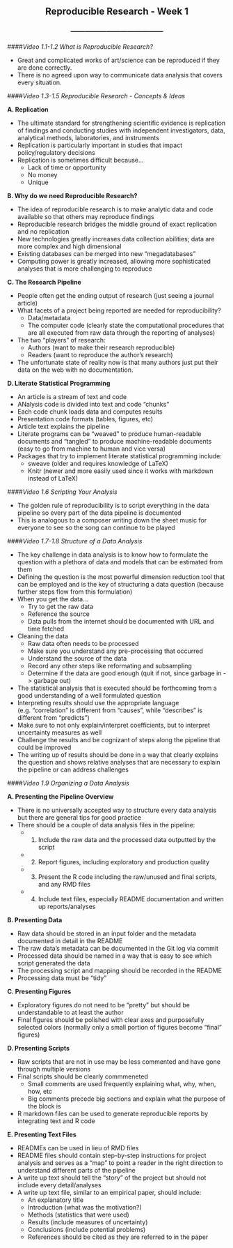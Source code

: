 <center> <h2>Reproducible Research - Week 1</h2> </center>
<center> <h3>---------------------------------------</h3> </center>

####*Video 1.1-1.2 What is Reproducible Research?*

- Great and complicated works of art/science can be reproduced if they are done correctly.
- There is no agreed upon way to communicate data analysis that covers every situation.

####*Video 1.3-1.5 Reproducible Research - Concepts & Ideas*

**A. Replication**

- The ultimate standard for strengthening scientific evidence is replication of findings and conducting studies with independent investigators, data, analytical methods, laboratories, and instruments
- Replication is particularly important in studies that impact policy/regulatory decisions
- Replication is sometimes difficult because...
    - Lack of time or opportunity
    - No money
    - Unique

**B. Why do we need Reproducible Research?**

- The idea of reproducible research is to make analytic data and code available so that others may reproduce findings
- Reproducible research bridges the middle ground of exact replication and no replication
- New technologies greatly increases data collection abilities; data are more complex and high dimensional
- Existing databases can be merged into new "megadatabases"
- Computing power is greatly increased, allowing more sophisticated analyses that is more challenging to reproduce

**C. The Research Pipeline**

- People often get the ending output of research (just seeing a journal article)
- What facets of a project being reported are needed for reproducibility?
    - Data/metadata
    - The computer code (clearly state the computational procedures that are all executed from raw data       through the reporting of analyses)
- The two "players" of research:
    - Authors (want to make their research reproducible)
    - Readers (want to reproduce the author's research)
- The unfortunate state of reality now is that many authors just put their data on the web with no documentation.

**D. Literate Statistical Programming**

- An article is a stream of text and code
- ANalysis code is divided into text and code "chunks"
- Each code chunk loads data and computes results
- Presentation code formats (tables, figures, etc)
- Article text explains the pipeline
- Literate programs can be "weaved" to produce human-readable documents and "tangled" to produce machine-readable documents (easy to go from machine to human and vice versa)
- Packages that try to implement literate statistical programming include:
    - sweave (older and requires knowledge of LaTeX)
    - Knitr (newer and more easily used since it works with markdown instead of LaTeX)

####*Video 1.6 Scripting Your Analysis*

- The golden rule of reproducibility is to script everything in the data pipeline so every part of the data pipeline is documented
- This is analogous to a composer writing down the sheet music for everyone to see so the song can continue to be played

####*Video 1.7-1.8 Structure of a Data Analysis*

- The key challenge in data analysis is to know how to formulate the question with a plethora of data and models that can be estimated from them
- Defining the question is the most powerful dimension reduction tool that can be employed and is the key of structuring a data question (because further steps flow from this formulation)
- When you get the data...
    - Try to get the raw data
    - Reference the source
    - Data pulls from the internet should be documented with URL and time fetched
- Cleaning the data
    - Raw data often needs to be processed
    - Make sure you understand any pre-processing that occurred
    - Understand the source of the data
    - Record any other steps like reformating and subsampling
    - Determine if the data are good enough (quit if not, since garbage in -> garbage out)
- The statistical analysis that is executed should be forthcoming from a good understanding of a well formulated question
- Interpreting results should use the appropriate language (e.g. "correlation" is different from "causes", while "describes" is different from "predicts")
- Make sure to not only explain/interpret coefficients, but to interpret uncertainty measures as well
- Challenge the results and be cognizant of steps along the pipeline that could be improved
- The writing up of results should be done in a way that clearly explains the question and shows relative analyses that are necessary to explain the pipeline or can address challenges

####*Video 1.9 Organizing a Data Analysis*

**A. Presenting the Pipeline Overview **

- There is no universally accepted way to structure every data analysis but there are general tips for good practice
- There should be a couple of data analysis files in the pipeline:
    - 1) Include the raw data and the processed data outputted by the script
    - 2) Report figures, including exploratory and production quality
    - 3) Present the R code including the raw/unused and final scripts, and any RMD files
    - 4) Include text files, especially README documentation and written up reports/analyses

**B. Presenting Data**

- Raw data should be stored in an input folder and the metadata documented in detail in the README
- The raw data's metadata can be documented in the Git log via commit
- Processed data should be named in a way that is easy to see which script generated the data
- The processing script and mapping should be recorded in the README
- Processing data must be "tidy"

**C. Presenting Figures**

- Exploratory figures do not need to be "pretty" but should be understandable to at least the author
- Final figures should be polished with clear axes and purposefully selected colors (normally only a small portion of figures become "final" figures)

**D. Presenting Scripts**

- Raw scripts that are not in use may be less commented and have gone through multiple versions
- Final scripts should be clearly commmeneted
    - Small comments are used frequently explaining what, why, when, how, etc
    - Big comments precede big sections and explain what the purpose of the block is
- R markdown files can be used to generate reproducible reports by integrating text and R code

**E. Presenting Text Files**

- READMEs can be used in lieu of RMD files
- README files should contain step-by-step instructions for project analysis and serves as a "map" to point a reader in the right direction to understand different parts of the pipeline
- A write up text should tell the "story" of the project but should not include every detail/analyses
- A write up text file, similar to an empirical paper, should include:
    - An explanatory title
    - Introduction (what was the motivation?)
    - Methods (statistics that were used)
    - Results (include measures of uncertainty)
    - Conclusions (include potential problems)
    - References should be cited as they are referred to in the paper

    
    
    